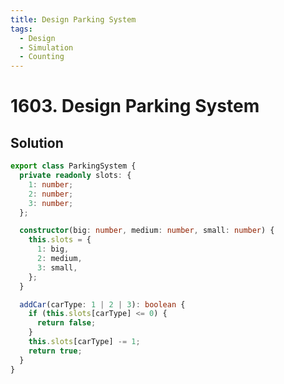 ```yaml
---
title: Design Parking System
tags:
  - Design
  - Simulation
  - Counting
---
```


# 1603. Design Parking System

<Badges>
  <LevelBadge level="easy" />
  <TopicBadge name="Design" slug="design" />
  <TopicBadge name="Simulation" slug="simulation" />
  <TopicBadge name="Counting" slug="counting" />
</Badges>

## Solution

```typescript filename="solution.ts" copy
export class ParkingSystem {
  private readonly slots: {
    1: number;
    2: number;
    3: number;
  };

  constructor(big: number, medium: number, small: number) {
    this.slots = {
      1: big,
      2: medium,
      3: small,
    };
  }

  addCar(carType: 1 | 2 | 3): boolean {
    if (this.slots[carType] <= 0) {
      return false;
    }
    this.slots[carType] -= 1;
    return true;
  }
}
```

<ProblemLink
  codingSite="leetcode"
  href="https://leetcode.com/problems/design-parking-system"
  title="Design Parking System"
/>

